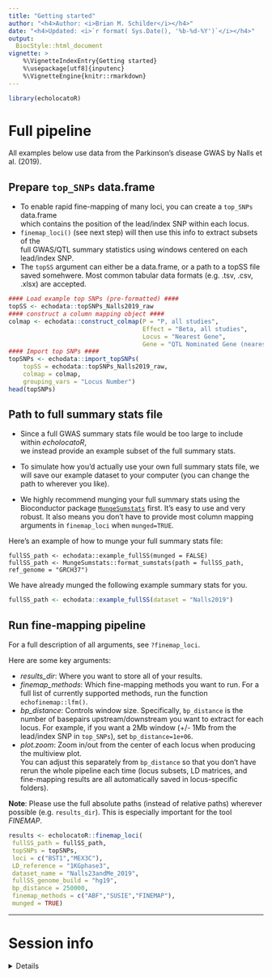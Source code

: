 ```yaml
---
title: "Getting started" 
author: "<h4>Author: <i>Brian M. Schilder</i></h4>" 
date: "<h4>Updated: <i>`r format( Sys.Date(), '%b-%d-%Y')`</i></h4>"
output:
  BiocStyle::html_document
vignette: >
    %\VignetteIndexEntry{Getting started} 
    %\usepackage[utf8]{inputenc}
    %\VignetteEngine{knitr::rmarkdown}
---
```



```r
library(echolocatoR) 
```

# Full pipeline  

All examples below use data from the Parkinson's disease GWAS by Nalls et al. (2019).  

## Prepare `top_SNPs` data.frame   

* To enable rapid fine-mapping of many loci, you can create a `top_SNPs` data.frame  
which contains the position of the lead/index SNP within each locus.
* `finemap_loci()` (see next step) will then use this info to extract subsets of the   
full GWAS/QTL summary statistics using windows centered on each lead/index SNP.
* The `topSS` argument can either be a data.frame, or a path to a topSS file saved somehwere.
Most common tabular data formats (e.g. .tsv, .csv, .xlsx) are accepted.  


```r
#### Load example top SNPs (pre-formatted) ####
topSS <- echodata::topSNPs_Nalls2019_raw
#### construct a column mapping object ####
colmap <- echodata::construct_colmap(P = "P, all studies",
                                     Effect = "Beta, all studies",
                                     Locus = "Nearest Gene",
                                     Gene = "QTL Nominated Gene (nearest QTL)")
#### Import top SNPs ####
topSNPs <- echodata::import_topSNPs(
    topSS = echodata::topSNPs_Nalls2019_raw,
    colmap = colmap,
    grouping_vars = "Locus Number")
head(topSNPs)
```

## Path to full summary stats file  

* Since a full GWAS summary stats file would be too large to include within *echolocatoR*,  
we instead provide an example subset of the full summary stats.  

* To simulate how you'd actually use your own full summary stats file, we will save our example dataset to your computer (you can change the path to wherever you like). 

* We highly recommend munging your full summary stats using the Bioconductor package [`MungeSumstats`](https://github.com/neurogenomics/MungeSumstats) first. It's easy to use and very robust. It also means you don't have to provide most column mapping arguments in `finemap_loci` when `munged=TRUE`. 

Here's an example of how to munge your full summary stats file: 

```
fullSS_path <- echodata::example_fullSS(munged = FALSE)
fullSS_path <- MungeSumstats::format_sumstats(path = fullSS_path, ref_genome = "GRCH37")
```

We have already munged the following example summary stats for you.

```r
fullSS_path <- echodata::example_fullSS(dataset = "Nalls2019")
```

## Run fine-mapping pipeline  

For a full description of all arguments, see `?finemap_loci`.  

Here are some key arguments:  

* *results_dir*: Where you want to store all of your results.  
* *finemap_methods*: Which fine-mapping methods you want to run. For a full list of currently supported methods, run the function `echofinemap::lfm()`.  
* *bp_distance*: Controls window size. Specifically, `bp_distance` is the number of basepairs upstream/downstream you want to extract for each locus. For example, if you want a 2Mb window (+/- 1Mb from the lead/index SNP in `top_SNPs`), set `bp_distance=1e+06`.  
* *plot.zoom*: Zoom in/out from the center of each locus when producing the multiview plot.  
You can adjust this separately from `bp_distance` so that you don't have rerun the whole pipeline each time (locus subsets, LD matrices, and fine-mapping results are all automatically saved in locus-specific folders).  
 
**Note**: Please use the full absolute paths (instead of relative paths) wherever possible (e.g. `results_dir`). This is especially important for the tool *FINEMAP*.

```r
results <- echolocatoR::finemap_loci(
 fullSS_path = fullSS_path,
 topSNPs = topSNPs,
 loci = c("BST1","MEX3C"),
 LD_reference = "1KGphase3",
 dataset_name = "Nalls23andMe_2019",
 fullSS_genome_build = "hg19",
 bp_distance = 250000,
 finemap_methods = c("ABF","SUSIE","FINEMAP"),
 munged = TRUE)
```

<hr>

# Session info  

<details>

```r
utils::sessionInfo()
```

</details>

<br>

